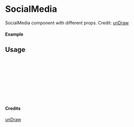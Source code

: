 
<Meta of={SocialMedia} title="unDraw/SocialMedia" />

# SocialMedia

SocialMedia component with different props.
Credit: [unDraw](https://undraw.co/illustrations)

#### Example

<Canvas of={SocialMedia.Primary} />

## Usage

```ts
import { SocialMedia } from "yadl-ui";

const Example = () => {
  return (
      <SocialMedia />
  );
};

export default Example;
```

#### Credits
[unDraw](https://undraw.co/illustrations)
